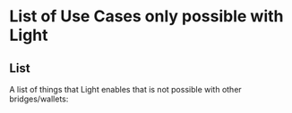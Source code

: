 # List of Use Cases only possible with Light

## List

A list of things that Light enables that is not possible with other bridges/wallets:
